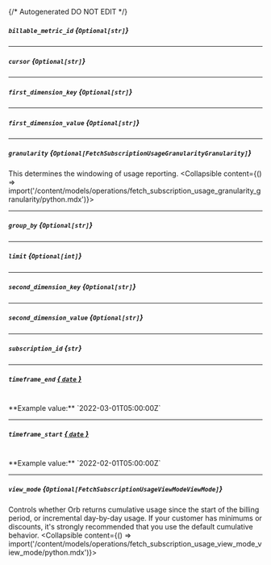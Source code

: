 {/* Autogenerated DO NOT EDIT  */}

##### `billable_metric_id` *{`Optional[str]`}*

---
##### `cursor` *{`Optional[str]`}*

---
##### `first_dimension_key` *{`Optional[str]`}*

---
##### `first_dimension_value` *{`Optional[str]`}*

---
##### `granularity` *{`Optional[FetchSubscriptionUsageGranularityGranularity]`}*
This determines the windowing of usage reporting.
<Collapsible content={() => import('/content/models/operations/fetch_subscription_usage_granularity_granularity/python.mdx')}>
</Collapsible>

---
##### `group_by` *{`Optional[str]`}*

---
##### `limit` *{`Optional[int]`}*

---
##### `second_dimension_key` *{`Optional[str]`}*

---
##### `second_dimension_value` *{`Optional[str]`}*

---
##### `subscription_id` *{`str`}*

---
##### `timeframe_end` [*{ `date` }*](https://docs.python.org/3/library/datetime.html#date-objects)
<br/>
**Example value:** `2022-03-01T05:00:00Z`

---
##### `timeframe_start` [*{ `date` }*](https://docs.python.org/3/library/datetime.html#date-objects)
<br/>
**Example value:** `2022-02-01T05:00:00Z`

---
##### `view_mode` *{`Optional[FetchSubscriptionUsageViewModeViewMode]`}*
Controls whether Orb returns cumulative usage since the start of the billing period, or incremental day-by-day usage. If your customer has minimums or discounts, it's strongly recommended that you use the default cumulative behavior.
<Collapsible content={() => import('/content/models/operations/fetch_subscription_usage_view_mode_view_mode/python.mdx')}>
</Collapsible>

